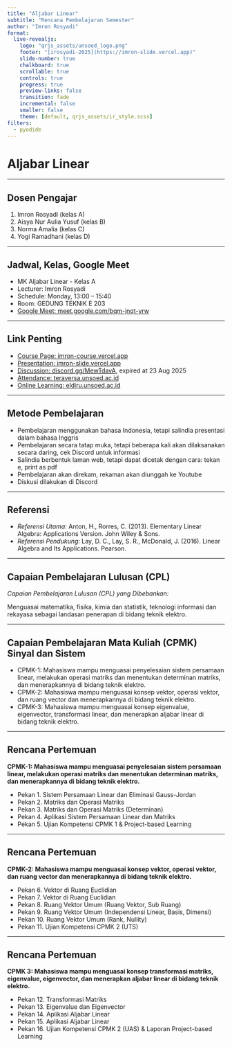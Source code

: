 ```yaml
---
title: "Aljabar Linear"
subtitle: "Rencana Pembelajaran Semester"
author: "Imron Rosyadi"
format:
  live-revealjs:
    logo: "qrjs_assets/unsoed_logo.png"
    footer: "[irosyadi-2025](https://imron-slide.vercel.app)"
    slide-number: true
    chalkboard: true
    scrollable: true
    controls: true
    progress: true
    preview-links: false
    transition: fade
    incremental: false
    smaller: false
    theme: [default, qrjs_assets/ir_style.scss]
filters:
  - pyodide
---
```


# Aljabar Linear

---

## Dosen Pengajar

1. Imron Rosyadi (kelas A)
2. Aisya Nur Aulia Yusuf (kelas B)
3. Norma Amalia (kelas C)
4. Yogi Ramadhani (kelas D)

---

## Jadwal, Kelas, Google Meet

- MK Aljabar Linear - Kelas A
- Lecturer: Imron Rosyadi
- Schedule: Monday, 13:00 – 15:40
- Room: GEDUNG TEKNIK E 203
- [Google Meet: meet.google.com/bqm-jnqt-yrw](https://meet.google.com/bqm-jnqt-yrw)

---

## Link Penting

- [Course Page: imron-course.vercel.app](https://imron-course.vercel.app/)
- [Presentation: imron-slide.vercel.app](https://imron-slide.vercel.app/)
- [Discussion: discord.gg/MewTdavA](https://discord.gg/MewTdavA), expired at 23 Aug 2025
- [Attendance: teraversa.unsoed.ac.id](https://teraversa.unsoed.ac.id/login)
- [Online Learning: eldiru.unsoed.ac.id](https://eldiru.unsoed.ac.id/)

---

## Metode Pembelajaran

- Pembelajaran menggunakan bahasa Indonesia, tetapi salindia presentasi dalam bahasa Inggris
- Pembelajaran secara tatap muka, tetapi beberapa kali akan dilaksanakan secara daring, cek Discord untuk informasi
- Salindia berbentuk laman web, tetapi dapat dicetak dengan cara: tekan e, print as pdf
- Pembelajaran akan direkam, rekaman akan diunggah ke Youtube
- Diskusi dilakukan di Discord

---

## Referensi

- *Referensi Utama:* Anton, H., Rorres, C. (2013). Elementary Linear Algebra: Applications Version. John Wiley & Sons.
- *Referensi Pendukung:* Lay, D. C., Lay, S. R., McDonald, J. (2016). Linear Algebra and Its Applications. Pearson.

---

## Capaian Pembelajaran Lulusan (CPL)


*Capaian Pembelajaran Lulusan (CPL) yang Dibebankan:* 

Menguasai matematika, fisika, kimia dan statistik, teknologi informasi dan rekayasa sebagai landasan penerapan di bidang teknik elektro.

---

## Capaian Pembelajaran Mata Kuliah (CPMK) Sinyal dan Sistem

- CPMK-1: Mahasiswa mampu menguasai penyelesaian sistem persamaan linear, melakukan operasi matriks dan menentukan determinan matriks, dan menerapkannya di bidang teknik elektro.
- CPMK-2: Mahasiswa mampu menguasai konsep vektor, operasi vektor, dan ruang vector dan menerapkannya di bidang teknik elektro.
- CPMK-3: Mahasiswa mampu menguasai konsep eigenvalue, eigenvector, transformasi linear, dan menerapkan aljabar linear di bidang teknik elektro.

---

## Rencana Pertemuan

**CPMK-1: Mahasiswa mampu menguasai penyelesaian sistem persamaan linear, melakukan operasi matriks dan menentukan determinan matriks, dan menerapkannya di bidang teknik elektro.**

- Pekan 1. Sistem Persamaan Linear dan Eliminasi Gauss-Jordan
- Pekan 2. Matriks dan Operasi Matriks 
- Pekan 3. Matriks dan Operasi Matriks (Determinan)
- Pekan 4. Aplikasi Sistem Persamaan Linear dan Matriks
- Pekan 5. Ujian Kompetensi CPMK 1 & Project-based Learning

---

## Rencana Pertemuan

**CPMK-2: Mahasiswa mampu menguasai konsep vektor, operasi vektor, dan ruang vector dan menerapkannya di bidang teknik elektro.**

- Pekan 6. Vektor di Ruang Euclidian
- Pekan 7. Vektor di Ruang Euclidian
- Pekan 8. Ruang Vektor Umum (Ruang Vektor, Sub Ruang)
- Pekan 9. Ruang Vektor Umum (Independensi Linear, Basis, Dimensi)
- Pekan 10. Ruang Vektor Umum (Rank, Nullity)
- Pekan 11. Ujian Kompetensi CPMK 2 (UTS)

---

## Rencana Pertemuan

**CPMK 3: Mahasiswa mampu menguasai konsep transformasi matriks, eigenvalue, eigenvector, dan menerapkan aljabar linear di bidang teknik elektro.**

- Pekan 12. Transformasi Matriks
- Pekan 13. Eigenvalue dan Eigenvector
- Pekan 14. Aplikasi Aljabar Linear
- Pekan 15. Aplikasi Aljabar Linear
- Pekan 16. Ujian Kompetensi CPMK 2 (UAS) & Laporan Project-based Learning
